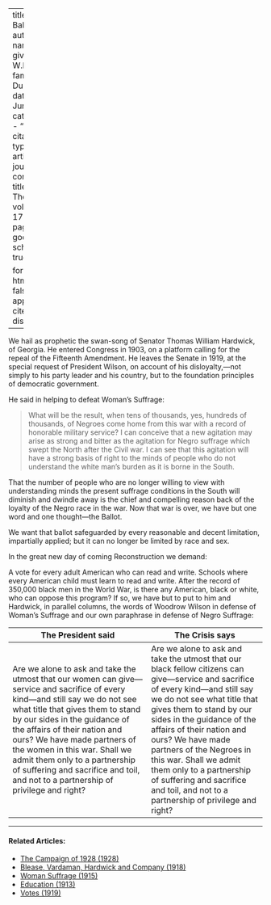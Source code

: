 
---
title: 'The Ballot'
author:
  - name:
      given: W.E.B.
      family: Du Bois
date: Jun. 1919
categories: 
  - ""
citation: 
  type: article-journal
  container-title: The Crisis
  volume: 17
  issue: 2
  page: 62
google-scholar: true

format:
  html:
    toc: false
    appendix-cite-as: display
---


We hail as prophetic the swan-song of Senator Thomas William Hardwick, of Georgia. He entered Congress in 1903, on a platform calling for the repeal of the Fifteenth Amendment. He leaves the Senate in 1919, at the special request of President Wilson, on account of his disloyalty,---not simply to his party leader and his country, but to the foundation principles of democratic government.

He said in helping to defeat Woman's Suffrage:

> What will be the result, when tens of thousands, yes, hundreds of thousands, of Negroes come home from this war with a record of honorable military service? I can conceive that a new agitation may arise as strong and bitter as the agitation for Negro suffrage which swept the North after the Civil war. I can see that this agitation will have a strong basis of right to the minds of people who do not understand the white man's burden as it is borne in the South.

That the number of people who are no longer willing to view with understanding minds the present suffrage conditions in the South will diminish and dwindle away is the chief and compelling reason back of the loyalty of the Negro race in the war. Now that war is over, we have but one word and one thought—the Ballot.

We want that ballot safeguarded by every reasonable and decent limitation, impartially applied; but it can no longer be limited by race and sex.

In the great new day of coming Reconstruction we demand:

A vote for every adult American who can read and write.
Schools where every American child must learn to read and write.
After the record of 350,000 black men in the World War, is there any American, black or white, who can oppose this program? If so, we have but to put to him and Hardwick, in parallel columns, the words of Woodrow Wilson in defense of Woman's Suffrage and our own paraphrase in defense of Negro Suffrage:

| The President said | <span class="small-caps">The Crisis</span> says |
|--------------------|-----------------|
| Are we alone to ask and take the utmost that our women can give—service and sacrifice of every kind—and still say we do not see what title that gives them to stand by our sides in the guidance of the affairs of their nation and ours? We have made partners of the women in this war. Shall we admit them only to a partnership of suffering and sacrifice and toil, and not to a partnership of privilege and right? | Are we alone to ask and take the utmost that our black fellow citizens can give—service and sacrifice of every kind—and still say we do not see what title that gives them to stand by our sides in the guidance of the affairs of their nation and ours? We have made partners of the Negroes in this war. Shall we admit them only to a partnership of suffering and sacrifice and toil, and not to a partnership of privilege and right? |

<!-- Similar articles start here -->
<div  class="clear-wrap"></div>
<hr>
#### Related Articles:

* [The Campaign of 1928 (1928)](/Volumes/35/12/campaign_of_1928.html)
* [Blease, Vardaman, Hardwick and Company (1918)](/Volumes/16/06/blease.html)
* [Woman Suffrage (1915)](/Volumes/09/06/womansuffrage.html)
* [Education (1913)](/Volumes/06/02/democrats.html)
* [Votes (1919)](/Volumes/19/02/votes.html)

<!-- Similar articles end here -->
